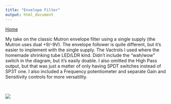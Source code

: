 ```yaml
---
title: "Envelope Filter"
output: html_document
---
```


[Home](../)

My take on the classic Mutron envelope filter using a single supply (the Mutron uses dual +9/-9V). The envelope follower is quite different, but it's easier to implement with the single supply. The Vactrols I used where the homemade shrinking tube LED/LDR kind. Didn't include the "wah/wow" switch in the diagram, but it's easily doable. I also omitted the High Pass output, but that was just a matter of only having SPDT switches instead of SP3T one. I also included a Frequency potentiometer and separate Gain and Sensitivity controls for more versatility. 

<br>


![](../img/envelope.jpg)